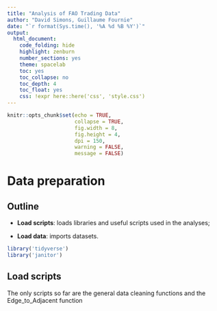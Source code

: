 ```yaml
---
title: "Analysis of FAO Trading Data"
author: "David Simons, Guillaume Fournie"
date: "`r format(Sys.time(), '%A %d %B %Y')`"
output:
  html_document:
    code_folding: hide
    highlight: zenburn
    number_sections: yes
    theme: spacelab
    toc: yes
    toc_collapse: no
    toc_depth: 4
    toc_float: yes
    css: !expr here::here('css', 'style.css')
---
```


```r
knitr::opts_chunk$set(echo = TRUE,
                      collapse = TRUE,
                      fig.width = 8,
                      fig.height = 4,
                      dpi = 150,
                      warning = FALSE,
                      message = FALSE)
```

# Data preparation {.tabset .tabset-fade .tabset-pills}

## Outline

* **Load scripts**: loads libraries and useful scripts used in the analyses;

* **Load data**: imports datasets.

```r
library('tidyverse')
library('janitor')
```

## Load scripts

The only scripts so far are the general data cleaning functions and the Edge_to_Adjacent function

```r


```


